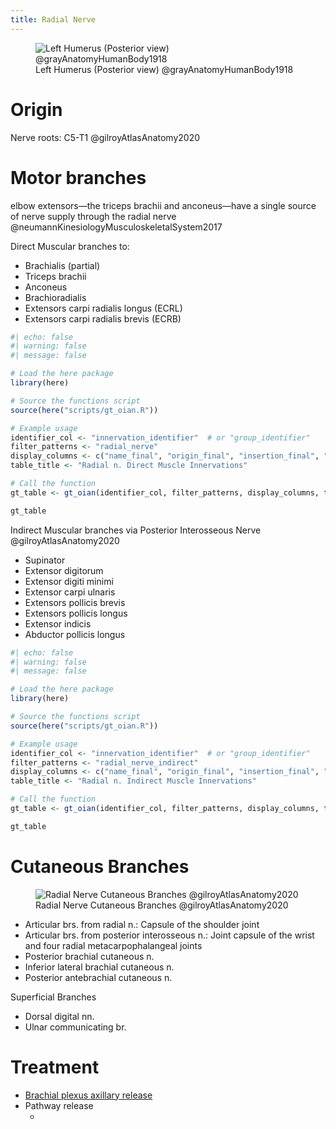 ```yaml
---
title: Radial Nerve
---
```


![Left Humerus (Posterior view) @grayAnatomyHumanBody1918](/The Archive/Images/Gray anatomy 1918 images/Osteology/image208 gray1918 Left humerus. Posterior view.gif){#fig-gray1918-image208}


# Origin {#origin}

Nerve roots: C5-T1 @gilroyAtlasAnatomy2020



# Motor branches

elbow extensors—the triceps brachii and anconeus—have a single source of nerve supply through the radial nerve @neumannKinesiologyMusculoskeletalSystem2017 

Direct Muscular branches to:

- Brachialis (partial)
- Triceps brachii
- Anconeus
- Brachioradialis
- Extensors carpi radialis longus (ECRL)
- Extensors carpi radialis brevis (ECRB)

```r
#| echo: false
#| warning: false
#| message: false

# Load the here package
library(here)

# Source the functions script
source(here("scripts/gt_oian.R"))

# Example usage
identifier_col <- "innervation_identifier"  # or "group_identifier"
filter_patterns <- "radial_nerve"
display_columns <- c("name_final", "origin_final", "insertion_final", "innervation_final", "action_final")
table_title <- "Radial n. Direct Muscle Innervations"

# Call the function
gt_table <- gt_oian(identifier_col, filter_patterns, display_columns, table_title)

gt_table
```

Indirect Muscular branches via Posterior Interosseous Nerve @gilroyAtlasAnatomy2020

- Supinator
- Extensor digitorum
- Extensor digiti minimi
- Extensor carpi ulnaris
- Extensors pollicis brevis
- Extensors pollicis longus 
- Extensor indicis
- Abductor pollicis longus

```r
#| echo: false
#| warning: false
#| message: false

# Load the here package
library(here)

# Source the functions script
source(here("scripts/gt_oian.R"))

# Example usage
identifier_col <- "innervation_identifier"  # or "group_identifier"
filter_patterns <- "radial_nerve_indirect"
display_columns <- c("name_final", "origin_final", "insertion_final", "innervation_final", "action_final")
table_title <- "Radial n. Indirect Muscle Innervations"

# Call the function
gt_table <- gt_oian(identifier_col, filter_patterns, display_columns, table_title)

gt_table
```


# Cutaneous Branches

![Radial Nerve Cutaneous Branches @gilroyAtlasAnatomy2020](/The Archive/Anatomy/Nerves/Upper extremity nerves/images/gilroyatlasofanatomy fig28.16 radial nerve cutaneous.png)

- Articular brs. from radial n.: Capsule of the shoulder joint 
- Articular brs. from posterior interosseous n.: Joint capsule of the wrist and four radial metacarpophalangeal joints
- Posterior brachial cutaneous n. 
- Inferior lateral brachial cutaneous n. 
- Posterior antebrachial cutaneous n.


Superficial Branches

- Dorsal digital nn.
- Ulnar communicating br.


# Treatment

- [Brachial plexus axillary release]({{< var ref-brachial-plexus.release >}})
- Pathway release
    - 